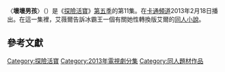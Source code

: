{{refimprove|time=2015-05-07T11:56:51+00:00}}
{{noteTA
|G1=Adventure Time}}
{{Infobox television episode
| title        = 壞壞男孩
| series       = [[探險活寶|探險活寶]]
| season       = 5
| episode      = 11
| production   = 1014-106<ref name=fredseason5sneak>{{cite web|last=Seibert |first=Fred |title=On the Verge of Season Five Hey, sports fans.... |url=http://adventuretimeart.frederator.com/post/34847035669/on-the-verge-of-season-five-hey-sports-fans |publisher=[[Frederator_Studios|Frederator Studios]] |accessdate=November 3, 2012 |date=November 2, 2012 |archiveurl=https://web.archive.org/web/20170105165811/http://lydiallama.tumblr.com/post/34856540419/adventuretime-on-the-verge-of-season-five-hey |archivedate=2017-01-05 |deadurl=yes }}</ref>
| story        = {{le|派屈克·麥克海爾|Patrick McHale (cartoonist)}}<br />{{le|肯特·奧斯本|Kent Osborne}}<br />[[潘得頓·沃德|潘得頓·沃德]]<br />{{le|亞當·武藤|Adam Muto}}
| writer       = {{le|科爾·桑切茲|Cole Sanchez}}<br>{{le|雷貝卡·素格|Rebecca Sugar}}
| director     = {{le|拉里·萊奇力特|Larry Leichliter}}
| airdate      = {{Start date|2013|2|18}}
| music        = 
| guests       = 
* {{le|馬德琳·馬丁|Madeleine Martin}}飾演寶妹
* {{le|羅茲·瑞安|Roz Ryan}}飾演皮姐
* [[唐納德·格洛弗|唐納德·格洛弗]]飾演吸血鬼王艾爾
* [[尼爾·柏德烈·夏里斯|尼爾·柏德烈·夏里斯]]飾演泡泡王子
| length       = 11分鐘
| prev         = [[小白帽被附身|小白帽被附身]]
| next         = [[地牢大探險|地牢大探險]]
| episode list = 
{{Infobox Adventure Time season 5 episode list}}
<br>[[探險活寶各集列表|探險活寶各集列表]]
}}
〈'''壞壞男孩'''〉（{{lang-en|''Bad Little Boy''}}）是《[[探險活寶|探險活寶]]》[[探險活寶_(第五季)|第五季]]的第11集。在[[卡通頻道|卡通頻道]]2013年2月18日播出。在這一集裡，艾薇爾告訴冰霸王一個有關她性轉換版艾爾的[[同人小說|同人小說]]。

<!--==劇情==
Fionna and Cake go after Doctor Prince for stealing the Enchiridion when he is caught by the [[Ice_King|Ice King]] ([[Tom_Kenny|Tom Kenny]]) and forced to return it and leave. When the Ice King introduces himself to Fionna and Cake, Slime Princess interrupts the scene, revealing it as part of a story told by the Ice King, and that she and several others are being forced to listen to it. As the Ice King deflects their criticisms, [[Marceline_the_Vampire_Queen|Marceline the Vampire Queen]] ([[Olivia_Olson|Olivia Olson]]) comes out of invisibility and shows herself to the Ice King while unlocking the princesses from captivity. She tells him that she had been listening to his story for a couple of hours and claims that she could tell a better story involving the characters of Fionna and Cake. She begins her tale with Fionna and Cake at their Tree Fort, playing a game that involves hurling an axe at an apple resting on the head of [[BMO_(Adventure_Time)|BMO]] ([[Niki_Yang|Niki Yang]]).

Prince Gumball interrupts their game and invites Fionna on another "mission". Suddenly, a blurry figure rushes past them, and they hear knocking on the roof of the Dome. When Fionna, Cake, and Gumball approach the roof, they find Marshall Lee the Vampire King, who invites Fionna and Cake to a party held by Lumpy Space Prince. At the party, Marshall Lee sings a song to Fionna, to which Fionna sings along. When Fionna is pulled away to talk to Marshall Lee, Cake takes over the song. In their discussion, Marshall Lee asks Fionna why she wants to spend so much time with him. This leads to playful fighting between them, followed by actual pushing and shoving, until Cake breaks up the two. After Marshall Lee verbalizes his inherently evil nature, he grabs hold of Cake and takes her to the nearby graveyard guarded by an army of [[beatboxing|beatboxing]] skeletons.

After Fionna defeats the skeletons, he approaches Marshall Lee, who turns into a batlike monster. When she impales him with her sword, he returns to his vampire form wounded. As she mourns over him, he asks Fionna to admit that she is in love with him. Angered, she demands that he stop playing with her emotions and be honest for how long he has to live. Jolted, Marshall Lee reveals that the wound is fake and tells her that she is the "realest person" he has ever met. Fionna, ecstatic, punches him in the face playfully before going in to attack him more. Marceline ends her story. While the princesses are satisfied, the Ice King voices that he prefers his version instead. When the rest disagree, he throws them out. Later, he goes to his basement containing gigantic [[ice_sculpture|ice sculpture]]s of Fionna and Cake, telling that, one day, he will reach them.

==Cast==
{{Further|Fionna and Cake}}
Taking place in a [[fan_fiction|fan-fiction]]al, genderswapped universe, "Bad Little Boy" likewise features genderswapped versions of the inhabitants of Ooo. A list of the major characters featured in the episode follows:
; Fionna
: Fionna ([[Madeleine_Martin|Madeleine Martin]]), a genderswapped [[Finn_the_Human|Finn]], is a brave and adventurous girl, who throughout the episode runs into conflict with Marshall Lee.<ref name="Olson 2013" />{{Rp|104}}
; Cake
: Cake ([[Roz_Ryan|Roz Ryan]]), a genderswapped [[Jake_the_Dog|Jake]], is sarcastic and boisterous but also Fionna's loyal friend. Much like Jake, she possesses the power to stretch her body into a myriad of convoluted shapes.
; Marshall Lee the Vampire King
: Marshall Lee ([[Donald_Glover|Donald "Childish Gambino" Glover]]), a genderswapped Marceline, is a half-demon vampire king, who, through the episode, teases Fionna by trying to convince her that she has a crush on him.
; Lumpy Space Prince
: Lumpy Space Prince ([[Pendleton_Ward|Pendleton Ward]]{{Efn|He would later be voiced by [[Peter_Serafinowicz|Peter Serafinowicz]] in the [[Adventure_Time_(season_6)|sixth season]] episode "The Prince Who Wanted Everything".<ref name="Guzman 2014" />}}), a genderswapped [[Lumpy_Space_Princess|Lumpy Space Princess]], who has the personality exact same as his Ooo counterpart.
; Prince Gumball
: Gumball ([[Neil_Patrick_Harris|Neil Patrick Harris]]), a genderswapped [[Princess_Bubblegum|Princess Bubblegum]], who appears to harbor some sort of grudge against Marshall.<ref name="Olson 2013" />{{Rp|106}} His appearance in the episode is limited.

==Production==
"Bad Little Boy" was written and storyboarded by [[Cole_Sanchez|Cole Sanchez]] and [[Rebecca_Sugar|Rebecca Sugar]], from a story by Sugar, [[Patrick_McHale|Patrick McHale]], [[Adam_Muto|Adam Muto]], [[Kent_Osborne|Kent Osborne]], and series creator [[Pendleton_Ward|Pendleton Ward]]. Martin and Ryan respectively return as Fionna and Cake—genderswapped forms of Finn and Jake introduced in the eponymous [[Fionna_and_Cake|ninth episode]] of the [[Adventure_Time_(season_3)|third season]].<ref name="Sims 2013" /> The characters were at first designed by [[Natasha_Allegri|Natasha Allegri]] out of fun, but Ward suggested they have their own episode. It was a success, but during the nine-month production schedule he only considered it an experiment. After the success, the writers had to pause and reflect whether a sequel should come from "a personal fire, something to give it real worth", or from audience demand; Ward considered the former reason mostly followed. He praised Sanchez and Sugar for their work as "turbo-talented writers and drawers".<ref name="Guzman 2013" />

[[File:DonaldGloverMar10.jpg|thumb]]
The episode introduces Marshall Lee, voiced by Donald Glover (of ''[[Community_(TV_series)|Community]]'' fame).{{Efn|He was previously featured in ''[[Regular_Show|Regular Show]]'', another Cartoon Network show, along with several other rappers.<ref name="Brooks 2013" />}} His character delivers a performance in both melody and [[spoken_word|spoken word]].<ref name="Brooks 2013" /> Regarding his role, Ward said, "Donald is the bomb. He's got awesome funny chops and singing chops and we spotlight all his chops in the episode. I was super stoked when he came in, and he's told me he's super stoked to have worked on it, which makes me extra stoked".<ref name="Guzman 2013" /> Harris (of ''[[How_I_Met_Your_Mother|How I Met Your Mother]]'' fame), guest stars as Prince Gumball, also introduced in "Fionna and Cake".<ref name="Sims 2013" />

==Broadcast and reception==
"Bad Little Boy" first aired on February 18, 2013, on Cartoon Network.<ref name="TV Guide (a)" /> The episode was watched by 3.1 million viewers, receiving a [[Nielsen_ratings|Nielsen rating]] of 0.7 for adults in the 18- to 49-year-old demographic. According to ''[[TV_by_the_Numbers|TV by the Numbers]]'', it was the 26th most-watched cable television episode of its air date.<ref name="Bibel 2013" /> The broadcast followed the release of an [[iOS|iOS]] game titled ''Fionna Fights'' featuring Fionna and Cake, as well as a ''Fionna and Cake'' DVD including 16 episodes from various seasons.<ref name="'Z.' 2013" />{{Efn|A [[screener|screener]] of "Bad Little Boy" was also included in the DVD for critics.<ref name="Tabor 2013" />}}

Critical reception was generally positive. In ''[[Entertainment_Weekly|Entertainment Weekly]]'', Darren Franich graded it an A−, designating it as a "brilliant sci-fi", "fantasy", and "musical mash-up". He highlighted the "passion, betrayal, a spoken-word interlude, and a beatboxing skeleton" as contrasting the 11-minute running time.<ref name="Shaw et. al 2013" /> Oliver Sava of ''[[The_A.V._Club|The A.V. Club]]'' gave it the same grade, writing that because of the short running time, "Fionna and Cake's episodes are filled with what makes this show great". He said that it reflects a shift from "the sunny whimsy" of the early seasons to "the darker, melancholic elements" as it "further explores the history of Ooo".<ref name="Sava 2013" /> ''[[Geekadelphia|Geekadelphia]]'' writer Dan Tabor gave a more mixed review, calling the exchange between the world of Fionna and Ooo "a bit too much" and made it "seem a bit unfocused". He lauded the songs, which he felt were similar to the original Fionna and Cake episode, and ultimately opined that it was "still enjoyable".<ref name="Tabor 2013" /> ''[[AXS_(ticket_merchant)|AXS]]'' contributor Justin Cecil listed Glover's song in the episode as his tenth best work.<ref name="Cecil 2014" /> Krutika Mallikarjuna picked out twelve of the most "what the fuck" moments of the episode for a list article in ''[[BuzzFeed|BuzzFeed]]''.<ref name="Mallikarjuna 2013" />

==See also==
* "The Prince Who Wanted Everything", an episode of the [[Adventure_Time_(season_6)|sixth season of ''Adventure Time'']] again featuring Fionna and Cake

==Explanatory notes==
{{Notelist}}

==References==
{{Reflist|colwidth=30em|refs=
<ref name="Bibel 2013">{{Cite web
| last1=Bibel
| first1=Sara
| date=February 20, 2013
| url=http://tvbythenumbers.zap2it.com/2013/02/20/monday-cable-ratings-wwe-raw-teen-mom-2-win-night-catfish-pawn-stars-dallas-switched-at-birth-more/170015/
| title=Monday Cable Ratings: ''WWE Raw'' & ''Teen Mom 2'' Win Night, ''Catfish'', ''Pawn Stars'', ''Dallas'', ''Switched at Birth'' & More
| work=TV by the Numbers
| publisher=Tribune Digital Ventures
| archiveurl=https://web.archive.org/web/20130223025152/http://tvbythenumbers.zap2it.com/2013/02/20/monday-cable-ratings-wwe-raw-teen-mom-2-win-night-catfish-pawn-stars-dallas-switched-at-birth-more/170015
| archivedate=February 23, 2013
| accessdate=March 2, 2015
}}</ref>
<ref name="Brooks 2013">{{Cite web
| last1=Brooks
| first1=Richard
| date=February 18, 2013
| url=http://hypetrak.com/2013/01/childish-gambino-on-adventure-time-fionna-cake-preview/
| title=Childish Gambino on ''Adventure Time'': 'Fionna & Cake'
| work=Hypetrak
| publisher=HB Network
| archiveurl=https://web.archive.org/web/20130126094926/http://hypetrak.com/2013/01/childish-gambino-on-adventure-time-fionna-cake-preview/
| archivedate=January 26, 2013
| accessdate=March 2, 2015
}}</ref>
<ref name="Cecil 2014">{{Cite web
| last1=Cecil
| first1=Justin
| date=December 10, 2014
| url=http://www.axs.com/the-10-best-childish-gambino-songs-32363
| title=The 10 Best Childish Gambino Songs
| work=AXS
| publisher=Anschutz Entertainment Group
| archiveurl=https://web.archive.org/web/20150301004803/http://www.axs.com/the-10-best-childish-gambino-songs-32363
| archivedate=March 1, 2015
| accessdate=March 2, 2015
}}</ref>
<ref name="Guzman 2013">{{Cite news
| last1=Guzman
| first1=René A.
| url=http://www.mysanantonio.com/life/article/Another-serving-of-Fionna-and-Cake-4278791.php
| title=Another Serving of Fionna and Cake
| date=February 14, 2013
| work=San Antonio Express-News
| publisher=Hearst Newspapers
| archiveurl=https://web.archive.org/web/20150301195553/http://www.mysanantonio.com/life/article/Another-serving-of-Fionna-and-Cake-4278791.php
| archivedate=January 26, 2013
| accessdate=March 2, 2015
}}</ref>
<ref name="Guzman 2014">{{Cite news
| last1=Guzman
| first1=Rene
| url=http://blog.mysanantonio.com/geekspeak/2014/06/fionna-and-cake-return-to-adventure-time/
| title=Fionna and Cake Return to ''Adventure Time''
| date=June 4, 2014
| work=San Antonio Express-News
| publisher=Hearst Corporation
| archiveurl=http://web.archive.org/web/20140606211439/http://blog.mysanantonio.com/geekspeak/2014/06/fionna-and-cake-return-to-adventure-time/
| archivedate=June 6, 2014
| accessdate=March 8, 2015
}}</ref>
<ref name="Mallikarjuna 2013">{{Cite web
| last1=Mallikarjuna
| first1=Krutika
| date=February 19, 2013
| url=http://www.buzzfeed.com/kmallikarjuna/12-most-wtf-moments-from-the-new-fionna-and-cake
| title=12 Most WTF Moments from the New Fionna and Cake
| work=BuzzFeed
| publisher=
| archiveurl=https://web.archive.org/web/20130222060536/http://www.buzzfeed.com/kmallikarjuna/12-most-wtf-moments-from-the-new-fionna-and-cake
| archivedate=February 22, 2013
| accessdate=March 2, 2015
}}</ref>
<ref name="Sava 2013">{{Cite web
| last1=Sava
| first1=Oliver
| date=February 18, 2013
| url=http://www.avclub.com/tvclub/adventure-time-bad-little-boy-92196
| title=''Adventure Time'': 'Bad Little Boy'
| work=The A.V. Club
| publisher=Onion Inc.
| archiveurl=https://web.archive.org/web/20140827144308/http://www.avclub.com/tvclub/adventure-time-bad-little-boy-92196
| archivedate=August 27, 2014
| accessdate=March 2, 2015
}}</ref>
<ref name="Shaw et. al 2013">{{Cite journal
| last1=Shaw
| first1=Jessica
| last2=Naoreen
| first2=Nuzhat
| last3=Franich
| first3=Darren
| last4=Maerz
| first4=Melissa
| last5=Stransky
| first5=Tanner
| last6=Anderson
| first6=Kyle
| last7=Snierson
| first7=Dan
| last8=Jensen
| first8=Jeff
| date=February 22, 2013
| url=http://connection.ebscohost.com/c/entertainment-reviews/85623309/what-watch
| title=What to Watch
| work=Entertainment Weekly
| publisher=Time Inc.
| issue=1247
| page=69
| via=EbscoHost Connection
}}</ref>
<ref name="Sims 2013">{{Cite web
| last1=Sims
| first1=Chris
| date= January 24, 2013
| url=http://comicsalliance.com/donald-glover-voices-marshall-lee-in-latest-gender-swapped-adve/
| title=Donald Glover Voices Marshall Lee in Latest Gender-Swapped ''Adventure Time'' Episode
| work=Comics Alliance
| publisher=ScreenCrush Network
| archiveurl=https://web.archive.org/web/20131008143208/http://comicsalliance.com/donald-glover-voices-marshall-lee-in-latest-gender-swapped-adve/
| archivedate=October 8, 2013
| accessdate=March 2, 2015
}}</ref>
<ref name="Tabor 2013">{{Cite web
| last1=Tabor
| first1=Dan
| date=February 20, 2013
| url=http://www.geekadelphia.com/2013/02/20/adventure-time-the-triumphant-return-of-fionna-and-cake-review/
| title=''Adventure Time'': The Triumphant Return of Fionna and Cake
| work=Geekadelphia
| publisher=Analog Boys
| archiveurl=https://web.archive.org/web/20150301004547/http://www.geekadelphia.com/2013/02/20/adventure-time-the-triumphant-return-of-fionna-and-cake-review/
| archivedate=March 1, 2015
| accessdate=March 2, 2015
}}</ref>
<ref name="TV Guide (a)">{{Cite journal
| last1=
| first1=
| date=
| url=http://www.tvguide.com/shows/adventure-time-304498/episode-11-season-5/bad-little-boy/
| title=''Adventure Time'' Season 5, Episode 11: 'Bad Little Boy'
| work=TV Guide
| publisher=CBS Interactive
| archiveurl=https://web.archive.org/web/20150301011336/http://www.tvguide.com/shows/adventure-time-304498/episode-11-season-5/bad-little-boy/
| archivedate=March 1, 2015
| accessdate=March 2, 2015
}}</ref>
<ref name="'Z.' 2013">{{Cite journal
| author1="Z."
| date=February 19, 2013
| url=http://archive.wired.com/geekdad/2013/02/fionna-and-cake/
| title=Sweet Babies, It's Fionna and Cake!
| work=Wired
| publisher=Condé Nast
| archiveurl=https://web.archive.org/web/20140803205905/http://archive.wired.com/geekdad/2013/02/fionna-and-cake/
| archivedate=August 3, 2014
| accessdate=March 2, 2015
}}</ref>
<ref name="Olson 2013">{{Cite book
| last1=Olson
| first1=Martin
| authorlink1=Martin Olson
| title=The ''Adventure Time'' Encyclopaedia
| year=2013
| publisher=Abrams Books
| isbn=9781419705649
}}</ref>
}}
-->

==參考文獻==
{{Reflist|2}}

{{探險活寶}}

[[Category:探險活寶|Category:探險活寶]]
[[Category:2013年電視劇分集|Category:2013年電視劇分集]]
[[Category:同人題材作品|Category:同人題材作品]]